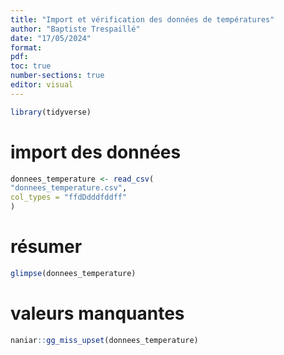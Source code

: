 ---
title: "Import et vérification des données de températures"
author: "Baptiste Trespaillé"
date: "17/05/2024"
format:
pdf:
toc: true
number-sections: true
editor: visual
---
```{r}
library(tidyverse)
```

# import des données

```{r}
donnees_temperature <- read_csv(
"donnees_temperature.csv",
col_types = "ffdDdddfddff"
)

```

# résumer

```{r}
glimpse(donnees_temperature)
```


# valeurs manquantes

```{r}

naniar::gg_miss_upset(donnees_temperature)

```


